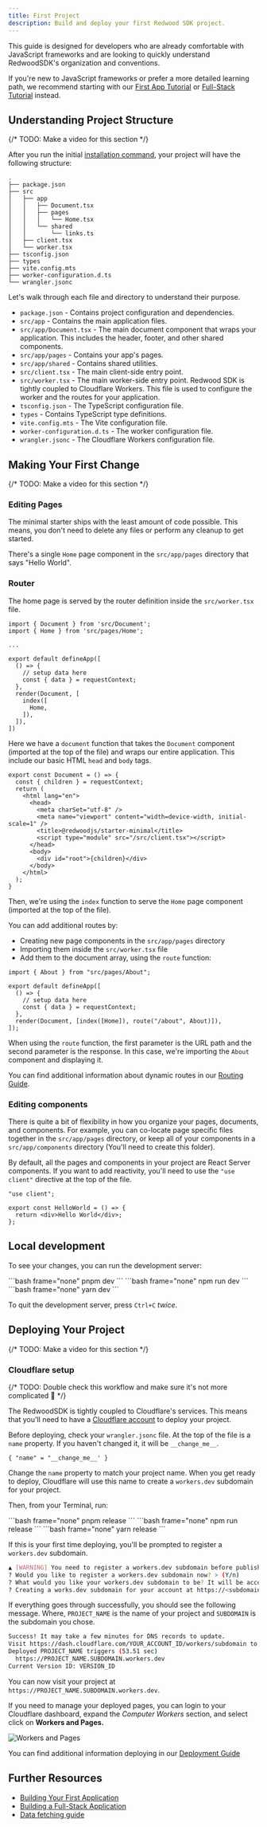 ```yaml
---
title: First Project
description: Build and deploy your first Redwood SDK project.
---
```



This guide is designed for developers who are already comfortable with JavaScript frameworks and are looking to quickly understand RedwoodSDK's organization and conventions.

If you're new to JavaScript frameworks or prefer a more detailed learning path, we recommend starting with our [First App Tutorial](/tutorials/first-app) or [Full-Stack Tutorial](/tutorials/full-stack) instead.

## Understanding Project Structure

{/* TODO: Make a video for this section */}

After you run the initial [installation command](/getting-started/installation), your project will have the following structure:

```text frame="none"
.
├── package.json
├── src
│   ├── app
│   │   ├── Document.tsx
│   │   ├── pages
│   │   │   └── Home.tsx
│   │   └── shared
│   │       └── links.ts
│   ├── client.tsx
│   └── worker.tsx
├── tsconfig.json
├── types
├── vite.config.mts
├── worker-configuration.d.ts
└── wrangler.jsonc
```

Let's walk through each file and directory to understand their purpose.

- `package.json` - Contains project configuration and dependencies.
- `src/app` - Contains the main application files.
- `src/app/Document.tsx` - The main document component that wraps your application. This includes the header, footer, and other shared components.
- `src/app/pages` - Contains your app's pages.
- `src/app/shared` - Contains shared utilities.
- `src/client.tsx` - The main client-side entry point.
- `src/worker.tsx` - The main worker-side entry point. Redwood SDK is tightly coupled to Cloudflare Workers. This file is used to configure the worker and the routes for your application.
- `tsconfig.json` - The TypeScript configuration file.
- `types` - Contains TypeScript type definitions.
- `vite.config.mts` - The Vite configuration file.
- `worker-configuration.d.ts` - The worker configuration file.
- `wrangler.jsonc` - The Cloudflare Workers configuration file.

## Making Your First Change

{/* TODO: Make a video for this section */}

### Editing Pages

The minimal starter ships with the least amount of code possible. This means, you don't need to delete any files or perform any cleanup to get started.

There's a single `Home` page component in the `src/app/pages` directory that says "Hello World".

### Router

The home page is served by the router definition inside the `src/worker.tsx` file.

```tsx
import { Document } from 'src/Document';
import { Home } from 'src/pages/Home';

...

export default defineApp([
  () => {
    // setup data here
    const { data } = requestContext;
  },
  render(Document, [
    index([
      Home,
    ]),
  ]),
])
```

Here we have a `document` function that takes the `Document` component (imported at the top of the file) and wraps our entire application. This include our basic HTML `head` and `body` tags.

```tsx
export const Document = () => {
  const { children } = requestContext;
  return (
    <html lang="en">
      <head>
        <meta charSet="utf-8" />
        <meta name="viewport" content="width=device-width, initial-scale=1" />
        <title>@redwoodjs/starter-minimal</title>
        <script type="module" src="/src/client.tsx"></script>
      </head>
      <body>
        <div id="root">{children}</div>
      </body>
    </html>
  );
}
```

Then, we're using the `index` function to serve the `Home` page component (imported at the top of the file).

You can add additional routes by:

- Creating new page components in the `src/app/pages` directory
- Importing them inside the `src/worker.tsx` file
- Add them to the document array, using the `route` function:

```tsx
import { About } from "src/pages/About";

export default defineApp([
  () => {
    // setup data here
    const { data } = requestContext;
  },
  render(Document, [index([Home]), route("/about", About)]),
]);
```

When using the `route` function, the first parameter is the URL path and the second parameter is the response. In this case, we're importing the `About` component and displaying it.

You can find additional information about dynamic routes in our [Routing Guide](/guides/routing/).

### Editing components

There is quite a bit of flexibility in how you organize your pages, documents, and components. For example, you can co-locate page specific files together in the `src/app/pages` directory, or keep all of your components in a `src/app/components` directory (You'll need to create this folder).

By default, all the pages and components in your project are React Server components. If you want to add reactivity, you'll need to use the `"use client"` directive at the top of the file.

```tsx
"use client";

export const HelloWorld = () => {
  return <div>Hello World</div>;
};
```

## Local development

To see your changes, you can run the development server:

<Tabs>
  <TabItem label="pnpm">```bash frame="none" pnpm dev ```</TabItem>
  <TabItem label="npm">```bash frame="none" npm run dev ```</TabItem>
  <TabItem label="yarn">```bash frame="none" yarn dev ```</TabItem>
</Tabs>

To quit the development server, press `Ctrl+C` _twice_.

## Deploying Your Project

{/* TODO: Make a video for this section */}

### Cloudflare setup

{/* TODO: Double check this workflow and make sure it's not more complicated 🤪 */}

The RedwoodSDK is tightly coupled to Cloudflare's services. This means that you'll need to have a [Cloudflare account](https://www.cloudflare.com/plans/) to deploy your project.

Before deploying, check your `wrangler.jsonc` file. At the top of the file is a `name` property. If you haven't changed it, it will be `__change_me__`.

```jsonc title="wrangler.jsonc"
{ "name" = "__change_me__' }
```

Change the `name` property to match your project name. When you get ready to deploy, Cloudflare will use this name to create a `workers.dev` subdomain for your project.

Then, from your Terminal, run:

<Tabs>
  <TabItem label="pnpm">```bash frame="none" pnpm release ```</TabItem>
  <TabItem label="npm">```bash frame="none" npm run release ```</TabItem>
  <TabItem label="yarn">```bash frame="none" yarn release ```</TabItem>
</Tabs>

If this is your first time deploying, you'll be prompted to register a `workers.dev` subdomain.

```bash frame="none"
▲ [WARNING] You need to register a workers.dev subdomain before publishing to workers.dev
? Would you like to register a workers.dev subdomain now? > (Y/n)
? What would you like your workers.dev subdomain to be? It will be accessible at https://<subdomain>.workers.dev >
? Creating a works.dev subdomain for your account at https://<subdomain>.workers.dev. Ok to proceed? > (Y/n)
```

If everything goes through successfully, you should see the following message. Where, `PROJECT_NAME` is the name of your project and `SUBDOMAIN` is the subdomain you chose.

```bash frame="none"
Success! It may take a few minutes for DNS records to update.
Visit https://dash.cloudflare.com/YOUR_ACCOUNT_ID/workers/subdomain to edit your workers.dev subdomain
Deployed PROJECT_NAME triggers (53.51 sec)
  https://PROJECT_NAME.SUBDOMAIN.workers.dev
Current Version ID: VERSION_ID
```

You can now visit your project at `https://PROJECT_NAME.SUBDOMAIN.workers.dev`.

If you need to manage your deployed pages, you can login to your Cloudflare dashboard, expand the _Computer Workers_ section, and select click on **Workers and Pages.**

![Workers and Pages](./images/workers-pages.png)

You can find additional information deploying in our [Deployment Guide](/guides/deployment/cloudflare)

## Further Resources

- [Building Your First Application](/tutorial/first)
- [Building a Full-Stack Application](/tutorial/full-stack)
- [Data fetching guide](/guides/db-data/crud)
